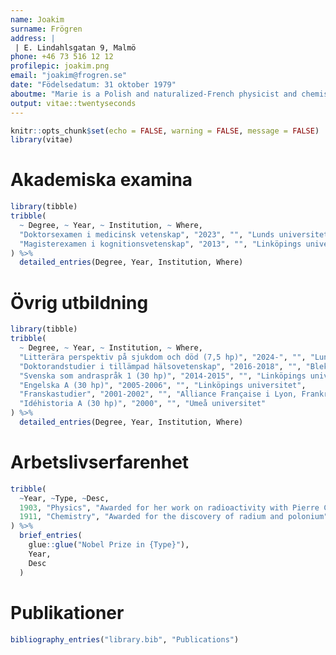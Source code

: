 ```yaml
---
name: Joakim
surname: Frögren
address: |
 | E. Lindahlsgatan 9, Malmö
phone: +46 73 516 12 12
profilepic: joakim.png
email: "joakim@frogren.se"
date: "Födelsedatum: 31 oktober 1979"
aboutme: "Marie is a Polish and naturalized-French physicist and chemist who conducts pioneering research on radioactivity."
output: vitae::twentyseconds
---
```


```r
knitr::opts_chunk$set(echo = FALSE, warning = FALSE, message = FALSE)
library(vitae)
```

# Akademiska examina

```r
library(tibble)
tribble(
  ~ Degree, ~ Year, ~ Institution, ~ Where,
  "Doktorsexamen i medicinsk vetenskap", "2023", "", "Lunds universitet",
  "Magisterexamen i kognitionsvetenskap", "2013", "", "Linköpings universitet"
) %>% 
  detailed_entries(Degree, Year, Institution, Where)
```

# Övrig utbildning
```r
library(tibble)
tribble(
  ~ Degree, ~ Year, ~ Institution, ~ Where,
  "Litterära perspektiv på sjukdom och död (7,5 hp)", "2024-", "", "Lunds universitet",
  "Doktorandstudier i tillämpad hälsovetenskap", "2016-2018", "", "Blekinge tekniska högskola",
  "Svenska som andraspråk 1 (30 hp)", "2014-2015", "", "Linköpings universitet",
  "Engelska A (30 hp)", "2005-2006", "", "Linköpings universitet",
  "Franskastudier", "2001-2002", "", "Alliance Française i Lyon, Frankrike",
  "Idéhistoria A (30 hp)", "2000", "", "Umeå universitet"
) %>% 
  detailed_entries(Degree, Year, Institution, Where)
```
# Arbetslivserfarenhet

```r
tribble(
  ~Year, ~Type, ~Desc,
  1903, "Physics", "Awarded for her work on radioactivity with Pierre Curie and Henri Becquerel",
  1911, "Chemistry", "Awarded for the discovery of radium and polonium"
) %>% 
  brief_entries(
    glue::glue("Nobel Prize in {Type}"),
    Year, 
    Desc
  )
```
# Publikationer

```r
bibliography_entries("library.bib", "Publications") 
``` 
